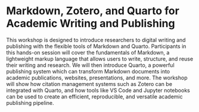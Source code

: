 # Markdown, Zotero, and Quarto for Academic Writing and Publishing

This workshop is designed to introduce researchers to digital writing and publishing with the flexible tools of Markdown and Quarto. Participants in this hands-on session will cover the fundamentals of Markdown, a lightweight markup language that allows users to write, structure, and reuse their writing and research. We will then introduce Quarto, a powerful publishing system which can transform Markdown documents into academic publications, websites, presentations, and more. The workshop will show how citation management systems such as Zotero can be integrated with Quarto, and how tools like VS Code and Jupyter notebooks can be used to create an efficient, reproducible, and versatile academic publishing pipeline.